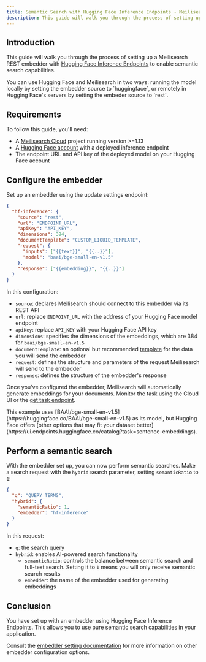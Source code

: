 ```yaml
---
title: Semantic Search with Hugging Face Inference Endpoints - Meilisearch documentation
description: This guide will walk you through the process of setting up Meilisearch with Hugging Face Inference Endpoints.
---
```


## Introduction

This guide will walk you through the process of setting up a Meilisearch REST embedder with [Hugging Face Inference Endpoints](https://ui.endpoints.huggingface.co/) to enable semantic search capabilities.

<Note>
You can use Hugging Face and Meilisearch in two ways: running the model locally by setting the embedder source to `huggingface`, or remotely in Hugging Face's servers by setting the embeder source to `rest`.
</Note>

## Requirements

To follow this guide, you'll need:

- A [Meilisearch Cloud](https://www.meilisearch.com/cloud) project running version >=1.13
- A [Hugging Face account](https://huggingface.co/) with a deployed inference endpoint
- The endpoint URL and API key of the deployed model on your Hugging Face account

## Configure the embedder

Set up an embedder using the update settings endpoint:

```json
{
  "hf-inference": {
    "source": "rest",
    "url": "ENDPOINT_URL",
    "apiKey": "API_KEY",
    "dimensions": 384,
    "documentTemplate": "CUSTOM_LIQUID_TEMPLATE",
    "request": {
      "inputs": ["{{text}}", "{{..}}"],
      "model": "baai/bge-small-en-v1.5"
    },
    "response": ["{{embedding}}", "{{..}}"]
  }
}
```

In this configuration:

- `source`: declares Meilisearch should connect to this embedder via its REST API
- `url`: replace `ENDPOINT_URL` with the address of your Hugging Face model endpoint
- `apiKey`: replace `API_KEY` with your Hugging Face API key
- `dimensions`: specifies the dimensions of the embeddings, which are 384 for `baai/bge-small-en-v1.5`
- `documentTemplate`: an optional but recommended [template](/learn/ai_powered_search/getting_started_with_ai_search) for the data you will send the embedder
- `request`: defines the structure and parameters of the request Meilisearch will send to the embedder
- `response`: defines the structure of the embedder's  response

Once you've configured the embedder, Meilisearch will automatically generate embeddings for your documents. Monitor the task using the Cloud UI or the [get task endpoint](/reference/api/tasks).

<Note>
This example uses [BAAI/bge-small-en-v1.5](https://huggingface.co/BAAI/bge-small-en-v1.5) as its model, but Hugging Face offers [other options that may fit your dataset better](https://ui.endpoints.huggingface.co/catalog?task=sentence-embeddings).
</Note>

## Perform a semantic search

With the embedder set up, you can now perform semantic searches. Make a search request with the `hybrid` search parameter, setting `semanticRatio` to `1`:

```json
{
  "q": "QUERY_TERMS",
  "hybrid": {
    "semanticRatio": 1,
    "embedder": "hf-inference"
  }
}
```

In this request:

- `q`: the search query
- `hybrid`: enables AI-powered search functionality
  - `semanticRatio`: controls the balance between semantic search and full-text search. Setting it to `1` means you will only receive semantic search results
  - `embedder`: the name of the embedder used for generating embeddings

## Conclusion

You have set up with an embedder using Hugging Face Inference Endpoints. This allows you to use pure semantic search capabilities in your application.

Consult the [embedder setting documentation](/reference/api/settings) for more information on other embedder configuration options.
